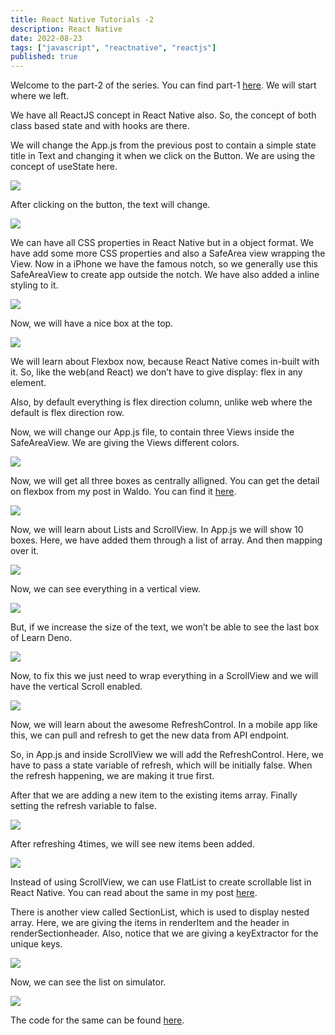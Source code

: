 ```yaml
---
title: React Native Tutorials -2
description: React Native
date: 2022-08-23
tags: ["javascript", "reactnative", "reactjs"]
published: true
---
```


Welcome to the part-2 of the series. You can find part-1 [here](https://www.nabendu.org/blog/rn-tutorials-1). We will start where we left.

We have all ReactJS concept in React Native also. So, the concept of both class based state and with hooks are there.

We will change the App.js from the previous post to contain a simple state title in Text and changing it when we click on the Button. We are using the concept of useState here.

![](https://res.cloudinary.com/dxkxvfo2o/image/upload/v1750772402/22-Jun-25/rn-tutorials-2/1_g2ked5.webp)

After clicking on the button, the text will change.

![](https://res.cloudinary.com/dxkxvfo2o/image/upload/v1750772404/22-Jun-25/rn-tutorials-2/2_q6ckhv.webp)

We can have all CSS properties in React Native but in a object format. We have add some more CSS properties and also a SafeArea view wrapping the View. Now in a iPhone we have the famous notch, so we generally use this SafeAreaView to create app outside the notch. We have also added a inline styling to it.

![](https://res.cloudinary.com/dxkxvfo2o/image/upload/v1750772401/22-Jun-25/rn-tutorials-2/3_gcz2ee.webp)

Now, we will have a nice box at the top.

![](https://res.cloudinary.com/dxkxvfo2o/image/upload/v1750772399/22-Jun-25/rn-tutorials-2/4_bobrnv.webp)

We will learn about Flexbox now, because React Native comes in-built with it. So, like the web(and React) we don’t have to give display: flex in any element.

Also, by default everything is flex direction column, unlike web where the default is flex direction row.

Now, we will change our App.js file, to contain three Views inside the SafeAreaView. We are giving the Views different colors.

![](https://res.cloudinary.com/dxkxvfo2o/image/upload/v1750772397/22-Jun-25/rn-tutorials-2/5_he0lsb.webp)

Now, we will get all three boxes as centrally alligned. You can get the detail on flexbox from my post in Waldo. You can find it [here](https://www.waldo.com/blog/react-native-flexbox).

![](https://res.cloudinary.com/dxkxvfo2o/image/upload/v1750772394/22-Jun-25/rn-tutorials-2/6_nbviy3.webp)

Now, we will learn about Lists and ScrollView. In App.js we will show 10 boxes. Here, we have added them through a list of array. And then mapping over it.

![](https://res.cloudinary.com/dxkxvfo2o/image/upload/v1750772406/22-Jun-25/rn-tutorials-2/7_c9ooir.webp)

Now, we can see everything in a vertical view.

![](https://res.cloudinary.com/dxkxvfo2o/image/upload/v1750772393/22-Jun-25/rn-tutorials-2/8_ybv7bp.webp)

But, if we increase the size of the text, we won’t be able to see the last box of Learn Deno.

![](https://res.cloudinary.com/dxkxvfo2o/image/upload/v1750772398/22-Jun-25/rn-tutorials-2/9_ep2s02.webp)

Now, to fix this we just need to wrap everything in a ScrollView and we will have the vertical Scroll enabled.

![](https://res.cloudinary.com/dxkxvfo2o/image/upload/v1750772391/22-Jun-25/rn-tutorials-2/10_oehuyg.webp)

Now, we will learn about the awesome RefreshControl. In a mobile app like this, we can pull and refresh to get the new data from API endpoint.

So, in App.js and inside ScrollView we will add the RefreshControl. Here, we have to pass a state variable of refresh, which will be initially false. When the refresh happening, we are making it true first.

After that we are adding a new item to the existing items array. Finally setting the refresh variable to false.

![](https://res.cloudinary.com/dxkxvfo2o/image/upload/v1750772392/22-Jun-25/rn-tutorials-2/11_iznqvp.webp)

After refreshing 4times, we will see new items been added.

![](https://res.cloudinary.com/dxkxvfo2o/image/upload/v1750772390/22-Jun-25/rn-tutorials-2/12_qsoxy3.webp)

Instead of using ScrollView, we can use FlatList to create scrollable list in React Native. You can read about the same in my post [here](https://www.waldo.com/blog/react-native-flatlist).

There is another view called SectionList, which is used to display nested array. Here, we are giving the items in renderItem and the header in renderSectionheader. Also, notice that we are giving a keyExtractor for the unique keys.

![](https://res.cloudinary.com/dxkxvfo2o/image/upload/v1750772395/22-Jun-25/rn-tutorials-2/13_n1bxzq.webp)

Now, we can see the list on simulator.

![](https://res.cloudinary.com/dxkxvfo2o/image/upload/v1750772389/22-Jun-25/rn-tutorials-2/14_u33ftg.webp)

The code for the same can be found [here](https://github.com/nabendu82/ReactNative-Tutorials/tree/Tutorial-2).
